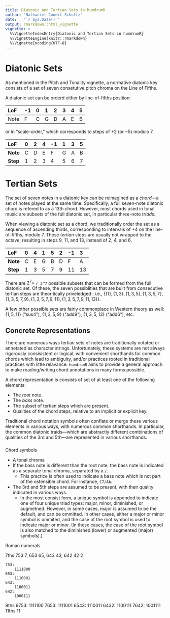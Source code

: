 ```yaml
---
title: Diatonic and Tertian Sets in humdrumR
author: "Nathaniel Condit-Schultz"
date:   "`r Sys.Date()`"
output: rmarkdown::html_vignette
vignette: >
  %\VignetteIndexEntry{Diatonic and Tertian Sets in humdrumR}
  %\VignetteEngine{knitr::rmarkdown}
  %\VignetteEncoding{UTF-8}
---
```


# Diatonic Sets

As mentioned in the Pitch and Tonality vignette, a normative diatonic key consists of a set of seven consetutive pitch chroma on the Line of Fifths.

A diatonic set can be orderd either by line-of-fifths position: 

**LoF**  -1  0  1  2  3  4  5
-------- --- -- -- -- -- -- --
Note     F   C  G  D  A  E  B

or in "scale-order," which corresponds to steps of $+2$ (or $-5$) modulo 7.

**LoF**   0  2  4  -1  1  3  5
--------- -- -- -- --- -- -- --
**Note**  C  D  E  F   G  A  B
**Step**  1  2  3  4   5  6  7

# Tertian Sets


The set of seven notes in a diatonic key can be reimagined as a *chord*---a set of notes played at the same time.
Specifically, a full seven-note diatonic chord is refered to as a 13th chord.
However, most chords used in tonal music are subsets of the full diatonic set, in particular three-note *triads*.

When viewing a diatonic set as a chord, we traditionally order the set as a sequence of ascending thirds, corresponding to intervals of $+4$ on the line-of-fifths, modulo 7.
These *tertian* steps are usually not wrapped to the octave, resulting in steps 9, 11, and 13, instead of 2, 4, and 6.

**LoF**    0  4  1  5  2  -1  3
---------- -- -- -- -- -- --- ---
**Note**   C  E  G  B  D  F   A
**Step**   1  3  5  7  9  11  13


There are $2^7=$ `r 2^7` possible subsets that can be formed from the full diatonic set.
Of these, the seven possiblities that are built from consecutive tertian steps are theoritically priveledged : i.e., $\{\{1\}, \{1,3\}, \{1,3,5\}, \{1,3,5,7\}, \{1,3,5,7,9\}, \{1,3,5,7,9,11\}, \{1,3,5,7,9,11,13\}\}$.

A few other possible sets are fairly commonplace in Western theory as well: $\{1,5, 11\}$ ("sus4"), $\{1,3,5,9\}$ ("add9"), $\{1,3,5,13\}$ ("add6"), etc.


## Concrete Representations

There are numerous ways tertian sets of notes are traditionally notated or annotated as character strings.
Unfortunately, these systems are not always rigorously consisistent or logical, with convenient shorthands for common chords which lead to ambiguity, and/or practices rooted in traditional practices with little relavance.
`humdrumR` aims to provide a general approach to make reading/writing chord annotations in many forms possible.



A chord representation is consists of set of at least one of the following elements:

+ The *root* note.
+ The *bass* note.
+ The subset of tertian steps which are present.
+ Qualities of the chord steps, relative to an implicit or explicit key.

Traditional chord notation symbols often conflate or merge these various elements in various ways, with numerous common shorthands.
In particular, the common diatonic traids---which are abstractly different combinations of qualities of the 3rd and 5th---are represented in various shorthands.


### 

Chord symbols

+ A tonal chroma
+ If the bass note is different than the root note, the bass note is indicated as a separate tonal chroma, separated by a `/`.
    + This practice is often used to indicate a bass note which is not part of the ostensible chord. For instance, `C7/Ab`.
+ The 3rd and 5th steps are assumed to be present, with their quality indicated in various ways.
    + In the most consist form, a unique symbol is appended to indicate one of four unique triad types: major, minor, diminished, or augmetned.
      However, in some cases, major is assumed to be the default, and can be ommitted.
      In other cases, either a major or minor symbol is ommited, and the case of the root symbol is used to indicate major or minor.
      (In these cases, the case of the root symbol is also matched to the diminished (lower) or augmented (major) symbols).)
      


Roman numerals



7ths
	753 7, 653 65, 643 43, 642 42 2

	753:
		1111000
	653:
		1110001
	643:
		1100011
	642:
		1000111
9ths
	9753:
		1111100
	7653:
		1111001
	6543:
		1110011
	6432:
		1100111
	7642:
		1001111
11ths
	11
	


